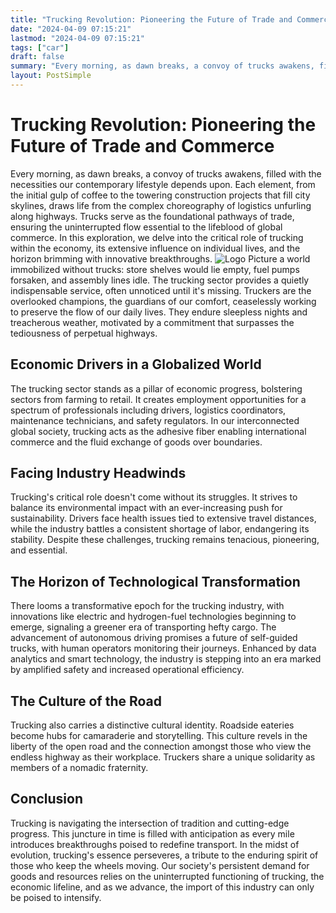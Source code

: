 ```yaml
---
title: "Trucking Revolution: Pioneering the Future of Trade and Commerce"
date: "2024-04-09 07:15:21"
lastmod: "2024-04-09 07:15:21"
tags: ["car"]
draft: false
summary: "Every morning, as dawn breaks, a convoy of trucks awakens, filled with the necessities our contemporary lifestyle depends upon. Each element, from the initial gulp of coffee to the towering construction projects that fill city skylines, draws life from the complex choreography of logistics unfurling along highways. Trucks serve as the foundational pathways of trade, ensuring the uninterrupted flow essential to the lifeblood of global commerce. In this exploration, we delve into the critical role of trucking within the economy, its extensive influence on individual lives, and the horizon brimming with innovative breakthroughs."
layout: PostSimple
---
```

# Trucking Revolution: Pioneering the Future of Trade and Commerce
Every morning, as dawn breaks, a convoy of trucks awakens, filled with the necessities our contemporary lifestyle depends upon. Each element, from the initial gulp of coffee to the towering construction projects that fill city skylines, draws life from the complex choreography of logistics unfurling along highways. Trucks serve as the foundational pathways of trade, ensuring the uninterrupted flow essential to the lifeblood of global commerce. In this exploration, we delve into the critical role of trucking within the economy, its extensive influence on individual lives, and the horizon brimming with innovative breakthroughs.
<img alt="Logo" class="lazyImg" data-src="https://cdn.seniorsselection.com/src_image/23c334e4191f5733461df48216e2d526.webp" src="/statics/image/loading.webp"/>
Picture a world immobilized without trucks: store shelves would lie empty, fuel pumps forsaken, and assembly lines idle. The trucking sector provides a quietly indispensable service, often unnoticed until it's missing. Truckers are the overlooked champions, the guardians of our comfort, ceaselessly working to preserve the flow of our daily lives. They endure sleepless nights and treacherous weather, motivated by a commitment that surpasses the tediousness of perpetual highways.
## Economic Drivers in a Globalized World
The trucking sector stands as a pillar of economic progress, bolstering sectors from farming to retail. It creates employment opportunities for a spectrum of professionals including drivers, logistics coordinators, maintenance technicians, and safety regulators. In our interconnected global society, trucking acts as the adhesive fiber enabling international commerce and the fluid exchange of goods over boundaries.
## Facing Industry Headwinds
Trucking's critical role doesn't come without its struggles. It strives to balance its environmental impact with an ever-increasing push for sustainability. Drivers face health issues tied to extensive travel distances, while the industry battles a consistent shortage of labor, endangering its stability. Despite these challenges, trucking remains tenacious, pioneering, and essential.
## The Horizon of Technological Transformation
There looms a transformative epoch for the trucking industry, with innovations like electric and hydrogen-fuel technologies beginning to emerge, signaling a greener era of transporting hefty cargo. The advancement of autonomous driving promises a future of self-guided trucks, with human operators monitoring their journeys. Enhanced by data analytics and smart technology, the industry is stepping into an era marked by amplified safety and increased operational efficiency.
## The Culture of the Road
Trucking also carries a distinctive cultural identity. Roadside eateries become hubs for camaraderie and storytelling. This culture revels in the liberty of the open road and the connection amongst those who view the endless highway as their workplace. Truckers share a unique solidarity as members of a nomadic fraternity.
## Conclusion
Trucking is navigating the intersection of tradition and cutting-edge progress. This juncture in time is filled with anticipation as every mile introduces breakthroughs poised to redefine transport. In the midst of evolution, trucking's essence perseveres, a tribute to the enduring spirit of those who keep the wheels moving. Our society's persistent demand for goods and resources relies on the uninterrupted functioning of trucking, the economic lifeline, and as we advance, the import of this industry can only be poised to intensify.
        